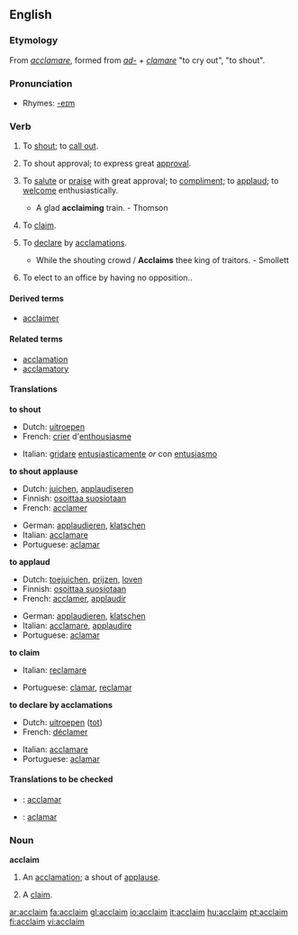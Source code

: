 ==English==

===Etymology===
From {{L.}} ''[[acclamare]]'', formed from ''[[ad-]]'' + ''[[clamare]]'' "to cry out", "to shout".

===Pronunciation===
*Rhymes: [[Rhymes:English:-eɪm|-eɪm]]

===Verb===
{{en-verb}}

# {{transitive}} To [[shout]]; to [[call out]].
# {{intransitive}} To shout approval; to express great [[approval]].
# {{transitive}} {{rare}} To [[salute]] or [[praise]] with great approval; to [[compliment]]; to [[applaud]]; to [[welcome]] enthusiastically.
#* A glad '''acclaiming''' train. - Thomson
# {{transitive}} {{obsolete}} To [[claim]].
# {{transitive}} To [[declare]] by [[acclamations]].
#* While the shouting crowd / '''Acclaims''' thee king of traitors. - Smollett
# {{context|Canadian}} To elect to an office by having no opposition..

====Derived terms====
* [[acclaimer]]

====Related terms====
* [[acclamation]]
* [[acclamatory]]

====Translations====
'''to shout'''
{{top}}
* Dutch: [[uitroepen]]
* French: [[crier]] d'[[enthousiasme]]
{{mid}}
* Italian: [[gridare]] [[entusiasticamente]] ''or'' con [[entusiasmo]]
{{bottom}}

'''to shout applause'''
{{top}}
* Dutch: [[juichen]], [[applaudiseren]]
*Finnish: [[osoittaa suosiotaan]]
* French: [[acclamer]]
{{mid}}
* German: [[applaudieren]], [[klatschen]]
* Italian: [[acclamare]]
* Portuguese: [[aclamar]]
{{bottom}}

'''to applaud'''
{{top}}
* Dutch: [[toejuichen]], [[prijzen]], [[loven]]
*Finnish: [[osoittaa suosiotaan]]
* French: [[acclamer]], [[applaudir]]
{{mid}}
* German: [[applaudieren]], [[klatschen]]
* Italian: [[acclamare]], [[applaudire]]
* Portuguese: [[aclamar]]
{{bottom}}

'''to claim'''
{{top}}
* Italian: [[reclamare]]
{{mid}}
* Portuguese: [[clamar]], [[reclamar]]
{{bottom}}

'''to declare by acclamations'''
{{top}}
* Dutch: [[uitroepen]] ([[tot]])
* French: [[déclamer]]
{{mid}}
* Italian: [[acclamare]]
* Portuguese: [[aclamar]]
{{bottom}}

====Translations to be checked====
{{checktrans}}
*{{ttbc|Interlingua}}: [[acclamar]]
*{{ttbc|Spanish}}: [[aclamar]]

===Noun===
'''acclaim'''

# {{poetic}} An [[acclamation]]; a shout of [[applause]].
# {{obsolete}} A [[claim]].

[[ar:acclaim]]
[[fa:acclaim]]
[[gl:acclaim]]
[[io:acclaim]]
[[it:acclaim]]
[[hu:acclaim]]
[[pt:acclaim]]
[[fi:acclaim]]
[[vi:acclaim]]
